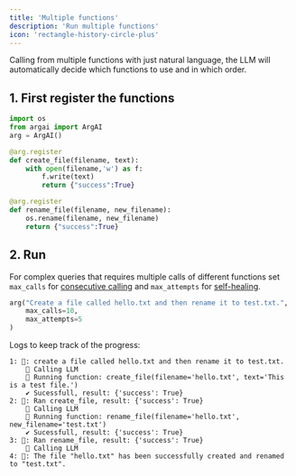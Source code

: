 ```yaml
---
title: 'Multiple functions'
description: 'Run multiple functions'
icon: 'rectangle-history-circle-plus'
---
```


Calling from multiple functions with just natural language, the LLM will automatically decide which functions to use and in which order.

## 1. First register the functions
```python
import os
from argai import ArgAI
arg = ArgAI()

@arg.register
def create_file(filename, text):
    with open(filename,'w') as f:
        f.write(text)
        return {"success":True}

@arg.register
def rename_file(filename, new_filename):
    os.rename(filename, new_filename)
    return {"success":True}
```

## 2. Run
For complex queries that requires multiple calls of different functions set `max_calls` for [consecutive calling](/consecutive-calls) and `max_attempts` for [self-healing](/self-healing).
```python
arg("Create a file called hello.txt and then rename it to test.txt.",
    max_calls=10,
    max_attempts=5
)
```

Logs to keep track of the progress:
```
1: 💬: create a file called hello.txt and then rename it to test.txt.
    📝 Calling LLM
    🏃 Running function: create_file(filename='hello.txt', text='This is a test file.')
    ✔️ Sucessfull, result: {'success': True}
2: 🌟: Ran create_file, result: {'success': True}
    📝 Calling LLM
    🏃 Running function: rename_file(filename='hello.txt', new_filename='test.txt')
    ✔️ Sucessfull, result: {'success': True}
3: 🌟: Ran rename_file, result: {'success': True}
    📝 Calling LLM
4: 🤖: The file "hello.txt" has been successfully created and renamed to "test.txt".
```
